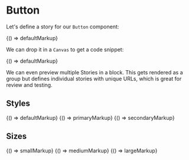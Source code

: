 
<Meta title="Components/Buttons" component="Button" />

# Button

Let's define a story for our `Button` component:

<Story name="Story">{() => defaultMarkup}</Story>

We can drop it in a `Canvas` to get a code snippet:

<Canvas>
  <Story name="Canvas">{() => defaultMarkup}</Story>
</Canvas>

We can even preview multiple Stories in a block. This
gets rendered as a group but defines individual stories
with unique URLs, which is great for review and testing.

## Styles

<Canvas>
  <Story name="Default">{() => defaultMarkup}</Story>
  <Story name="Primary">{() => primaryMarkup}</Story>
  <Story name="Secondary">{() => secondaryMarkup}</Story>
</Canvas>

## Sizes

<Canvas>
  <Story name="Small">{() => smallMarkup}</Story>
  <Story name="Medium">{() => mediumMarkup}</Story>
  <Story name="Large">{() => largeMarkup}</Story>
</Canvas>
